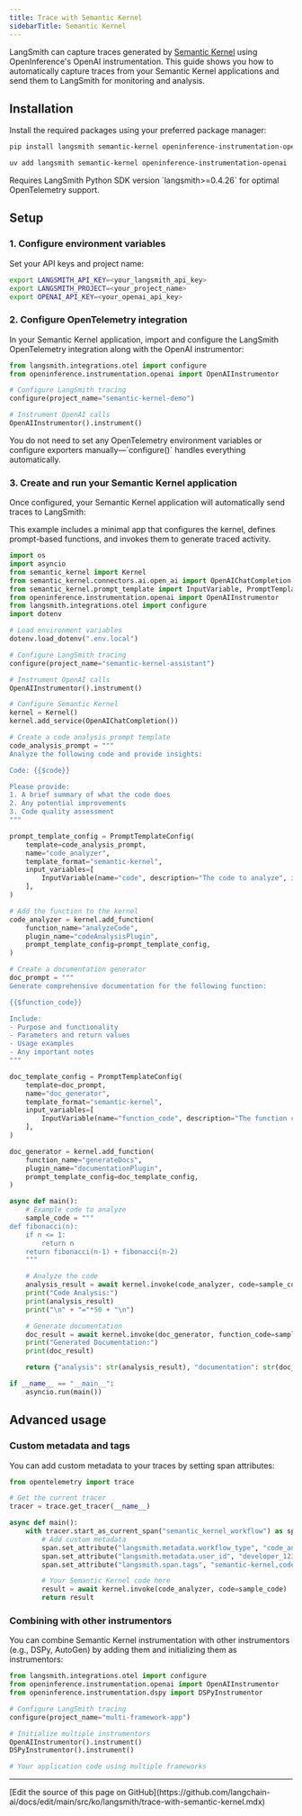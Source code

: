 ```yaml
---
title: Trace with Semantic Kernel
sidebarTitle: Semantic Kernel
---
```


LangSmith can capture traces generated by [Semantic Kernel](https://learn.microsoft.com/en-us/semantic-kernel/overview/) using OpenInference's OpenAI instrumentation. This guide shows you how to automatically capture traces from your Semantic Kernel applications and send them to LangSmith for monitoring and analysis.

## Installation

Install the required packages using your preferred package manager:

<CodeGroup>

```bash pip
pip install langsmith semantic-kernel openinference-instrumentation-openai
```

```bash uv
uv add langsmith semantic-kernel openinference-instrumentation-openai
```

</CodeGroup>

<Info>
Requires LangSmith Python SDK version `langsmith>=0.4.26` for optimal OpenTelemetry support.
</Info>

## Setup

### 1. Configure environment variables

Set your API keys and project name:

<CodeGroup>

```bash Shell
export LANGSMITH_API_KEY=<your_langsmith_api_key>
export LANGSMITH_PROJECT=<your_project_name>
export OPENAI_API_KEY=<your_openai_api_key>
```

</CodeGroup>

### 2. Configure OpenTelemetry integration

In your Semantic Kernel application, import and configure the LangSmith OpenTelemetry integration along with the OpenAI instrumentor:

```python
from langsmith.integrations.otel import configure
from openinference.instrumentation.openai import OpenAIInstrumentor

# Configure LangSmith tracing
configure(project_name="semantic-kernel-demo")

# Instrument OpenAI calls
OpenAIInstrumentor().instrument()
```

<Note>
You do not need to set any OpenTelemetry environment variables or configure exporters manually—`configure()` handles everything automatically.
</Note>

### 3. Create and run your Semantic Kernel application

Once configured, your Semantic Kernel application will automatically send traces to LangSmith:

This example includes a minimal app that configures the kernel, defines prompt-based functions, and invokes them to generate traced activity.

```python
import os
import asyncio
from semantic_kernel import Kernel
from semantic_kernel.connectors.ai.open_ai import OpenAIChatCompletion
from semantic_kernel.prompt_template import InputVariable, PromptTemplateConfig
from openinference.instrumentation.openai import OpenAIInstrumentor
from langsmith.integrations.otel import configure
import dotenv

# Load environment variables
dotenv.load_dotenv(".env.local")

# Configure LangSmith tracing
configure(project_name="semantic-kernel-assistant")

# Instrument OpenAI calls
OpenAIInstrumentor().instrument()

# Configure Semantic Kernel
kernel = Kernel()
kernel.add_service(OpenAIChatCompletion())

# Create a code analysis prompt template
code_analysis_prompt = """
Analyze the following code and provide insights:

Code: {{$code}}

Please provide:
1. A brief summary of what the code does
2. Any potential improvements
3. Code quality assessment
"""

prompt_template_config = PromptTemplateConfig(
    template=code_analysis_prompt,
    name="code_analyzer",
    template_format="semantic-kernel",
    input_variables=[
        InputVariable(name="code", description="The code to analyze", is_required=True),
    ],
)

# Add the function to the kernel
code_analyzer = kernel.add_function(
    function_name="analyzeCode",
    plugin_name="codeAnalysisPlugin",
    prompt_template_config=prompt_template_config,
)

# Create a documentation generator
doc_prompt = """
Generate comprehensive documentation for the following function:

{{$function_code}}

Include:
- Purpose and functionality
- Parameters and return values
- Usage examples
- Any important notes
"""

doc_template_config = PromptTemplateConfig(
    template=doc_prompt,
    name="doc_generator",
    template_format="semantic-kernel",
    input_variables=[
        InputVariable(name="function_code", description="The function code to document", is_required=True),
    ],
)

doc_generator = kernel.add_function(
    function_name="generateDocs",
    plugin_name="documentationPlugin",
    prompt_template_config=doc_template_config,
)

async def main():
    # Example code to analyze
    sample_code = """
def fibonacci(n):
    if n <= 1:
        return n
    return fibonacci(n-1) + fibonacci(n-2)
    """

    # Analyze the code
    analysis_result = await kernel.invoke(code_analyzer, code=sample_code)
    print("Code Analysis:")
    print(analysis_result)
    print("\n" + "="*50 + "\n")

    # Generate documentation
    doc_result = await kernel.invoke(doc_generator, function_code=sample_code)
    print("Generated Documentation:")
    print(doc_result)

    return {"analysis": str(analysis_result), "documentation": str(doc_result)}

if __name__ == "__main__":
    asyncio.run(main())
```

## Advanced usage

### Custom metadata and tags

You can add custom metadata to your traces by setting span attributes:

```python
from opentelemetry import trace

# Get the current tracer
tracer = trace.get_tracer(__name__)

async def main():
    with tracer.start_as_current_span("semantic_kernel_workflow") as span:
        # Add custom metadata
        span.set_attribute("langsmith.metadata.workflow_type", "code_analysis")
        span.set_attribute("langsmith.metadata.user_id", "developer_123")
        span.set_attribute("langsmith.span.tags", "semantic-kernel,code-analysis")

        # Your Semantic Kernel code here
        result = await kernel.invoke(code_analyzer, code=sample_code)
        return result
```

### Combining with other instrumentors

You can combine Semantic Kernel instrumentation with other instrumentors (e.g., DSPy, AutoGen) by adding them and initializing them as instrumentors:

```python
from langsmith.integrations.otel import configure
from openinference.instrumentation.openai import OpenAIInstrumentor
from openinference.instrumentation.dspy import DSPyInstrumentor

# Configure LangSmith tracing
configure(project_name="multi-framework-app")

# Initialize multiple instrumentors
OpenAIInstrumentor().instrument()
DSPyInstrumentor().instrument()

# Your application code using multiple frameworks
```

---

<Callout icon="pen-to-square" iconType="regular">
  [Edit the source of this page on GitHub](https://github.com/langchain-ai/docs/edit/main/src/ko/langsmith/trace-with-semantic-kernel.mdx)
</Callout>
